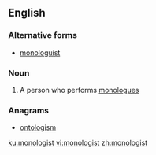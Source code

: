==English==

===Alternative forms===
* [[monologuist]]

===Noun===
{{en-noun}}

# A person who performs [[monologue]]s

===Anagrams===
* [[ontologism#English|ontologism]]

[[ku:monologist]]
[[vi:monologist]]
[[zh:monologist]]